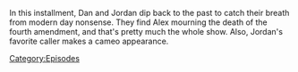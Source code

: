 {{DEFAULTSORT:
    #_EPISODE_0878:March 29, 2004
}}{{Episode
    | title           = March 29, 2004
    | caption         = Listen to this episode on [https://knowledgefight.libsyn.com/878-march-29-2004 Libsyn] [None Spotify]
    | episodeNumber   = 878
    | length          = 01:39:32
    | airDate         = December 18, 2023
    | coverageDate    = March 29, 2004
    | previousEpisode = [[877: A Philosophy For Curiosity]]
}}

{{Stub}}

In this installment, Dan and Jordan dip back to the past to catch their breath from modern day nonsense.  They find Alex mourning the death of the fourth amendment, and that's pretty much the whole show.  Also, Jordan's favorite caller makes a cameo appearance.

[[Category:Episodes]]

